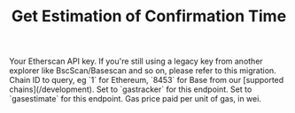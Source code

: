 ﻿---
title: 'Get Estimation of Confirmation Time'
description: 'Estimate confirmation time based on a provided gas price.'
api: 'GET /v2/api'
keywords: ['gas estimate', 'confirmation time']
---


<CreditChip description="Returns the estimated time for a transaction to be confirmed" />

  <ParamField query="apikey" type="string">
    Your Etherscan API key. If you're still using a legacy key from another explorer like BscScan/Basescan and so on, please refer to this migration.
  </ParamField>
  <ParamField query="chainid" type="string" default="1">
    Chain ID to query, eg `1` for Ethereum, `8453` for Base from our [supported chains](/development).
  </ParamField>
  <ParamField query="module" type="string" default="gastracker">
    Set to `gastracker` for this endpoint.
  </ParamField>
  <ParamField query="action" type="string" default="gasestimate">
    Set to `gasestimate` for this endpoint.
  </ParamField>
  <ParamField query="gasprice" type="string" default="2000000000">
    Gas price paid per unit of gas, in wei.
  </ParamField>
